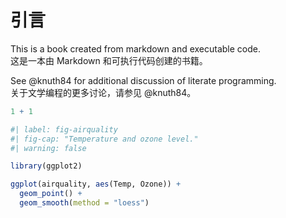 # 引言

This is a book created from markdown and executable code.\
这是一本由 Markdown 和可执行代码创建的书籍。

See @knuth84 for additional discussion of literate programming.\
关于文学编程的更多讨论，请参见 @knuth84。

```r
1 + 1
```

```r
#| label: fig-airquality
#| fig-cap: "Temperature and ozone level."
#| warning: false

library(ggplot2)

ggplot(airquality, aes(Temp, Ozone)) + 
  geom_point() + 
  geom_smooth(method = "loess")
```
